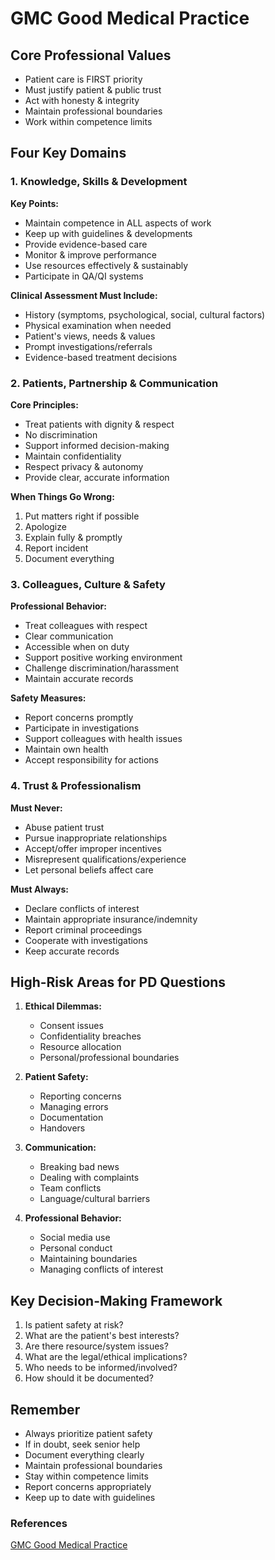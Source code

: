 # GMC Good Medical Practice

## Core Professional Values
- Patient care is FIRST priority
- Must justify patient & public trust
- Act with honesty & integrity
- Maintain professional boundaries
- Work within competence limits

## Four Key Domains

### 1. Knowledge, Skills & Development
**Key Points:**
- Maintain competence in ALL aspects of work
- Keep up with guidelines & developments
- Provide evidence-based care
- Monitor & improve performance
- Use resources effectively & sustainably
- Participate in QA/QI systems

**Clinical Assessment Must Include:**
- History (symptoms, psychological, social, cultural factors)
- Physical examination when needed
- Patient's views, needs & values
- Prompt investigations/referrals
- Evidence-based treatment decisions

### 2. Patients, Partnership & Communication
**Core Principles:**
- Treat patients with dignity & respect
- No discrimination
- Support informed decision-making
- Maintain confidentiality
- Respect privacy & autonomy
- Provide clear, accurate information

**When Things Go Wrong:**
1. Put matters right if possible
2. Apologize
3. Explain fully & promptly
4. Report incident
5. Document everything

### 3. Colleagues, Culture & Safety
**Professional Behavior:**
- Treat colleagues with respect
- Clear communication
- Accessible when on duty
- Support positive working environment
- Challenge discrimination/harassment
- Maintain accurate records

**Safety Measures:**
- Report concerns promptly
- Participate in investigations
- Support colleagues with health issues
- Maintain own health
- Accept responsibility for actions

### 4. Trust & Professionalism
**Must Never:**
- Abuse patient trust
- Pursue inappropriate relationships
- Accept/offer improper incentives
- Misrepresent qualifications/experience
- Let personal beliefs affect care

**Must Always:**
- Declare conflicts of interest
- Maintain appropriate insurance/indemnity
- Report criminal proceedings
- Cooperate with investigations
- Keep accurate records

## High-Risk Areas for PD Questions

1. **Ethical Dilemmas:**
   - Consent issues
   - Confidentiality breaches
   - Resource allocation
   - Personal/professional boundaries

2. **Patient Safety:**
   - Reporting concerns
   - Managing errors
   - Documentation
   - Handovers

3. **Communication:**
   - Breaking bad news
   - Dealing with complaints
   - Team conflicts
   - Language/cultural barriers

4. **Professional Behavior:**
   - Social media use
   - Personal conduct
   - Maintaining boundaries
   - Managing conflicts of interest

## Key Decision-Making Framework
1. Is patient safety at risk?
2. What are the patient's best interests?
3. Are there resource/system issues?
4. What are the legal/ethical implications?
5. Who needs to be informed/involved?
6. How should it be documented?

## Remember
- Always prioritize patient safety
- If in doubt, seek senior help
- Document everything clearly
- Maintain professional boundaries
- Stay within competence limits
- Report concerns appropriately
- Keep up to date with guidelines

### References

[GMC Good Medical Practice](https://www.gmc-uk.org/professional-standards/good-medical-practice-2024)